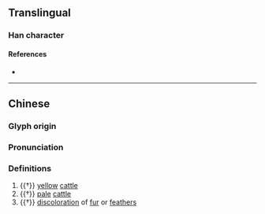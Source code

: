 {{character info}}
==Translingual==

===Han character===
{{Han char|rn=93|rad=牛|as=15|sn=19|four=20531|canj=HQIPF|ids=⿰牜麃}}

====References====
* {{Han ref|kx=0705.020|dkj=20203|dj=1117.290|hdz=31821.090|uh=72A5|ud=29349|bh=F26E|bd=62062}}

----

==Chinese==
{{zh-forms}}

===Glyph origin===
{{Han etym}}

===Pronunciation===
{{zh-pron
|m=piǎo,piāo
|mc=y
|oc=y
|ma=
|cat=n
}}

===Definitions===
{{zh-hanzi}}

# {{†}} [[yellow]] [[cattle]]
# {{†}} [[pale]] [[cattle]]
# {{†}} [[discoloration]] of [[fur]] or [[feathers]]